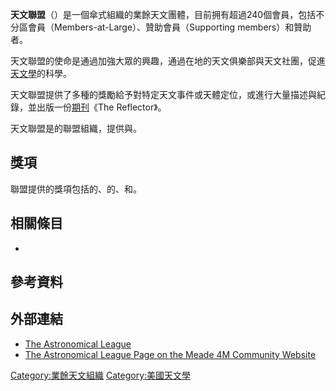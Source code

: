 {{Unreferenced|time=2016-06-19T12:51:54+00:00}}
'''天文聯盟'''（{{lang-en|Astronomical League}}）是一個傘式組織的業餘天文團體，目前拥有超過240個會員，包括不分區會員（Members-at-Large）、贊助會員（Supporting members）和贊助者。

天文聯盟的使命是通過加強大眾的興趣，通過在地的天文俱樂部與天文社團，促進[[天文學|天文學]]的科學。

天文聯盟提供了多種的獎勵給予對特定天文事件或天體定位，或進行大量描述與紀錄，並出版一份[[期刊|期刊]]《The Reflector》。

天文聯盟是{{tsl|en|Meade 4M Community}}的聯盟組織，提供{{tsl|en|National Young Astronomer's Award|國家青年天文學家獎}}與{{tsl|en|Leslie C. Peltier Award|萊斯利·塞貝克獎}}。

== 獎項 ==
聯盟提供的獎項包括{{tsl|en|Leslie Peltier|萊斯利·塞貝克}}的{{tsl|en|Leslie C. Peltier Award|萊斯利·塞貝克獎}}、{{tsl|en|Jack Horkheimer|傑克·霍克海默}}的{{tsl|en|Jack Horkheimer Award|傑克·霍克海默獎}}、和{{tsl|en|National Young Astronomers Award|國家青年天文學家獎}}。

== 相關條目 ==
* {{tsl|List of astronomical societies|天文社團列表}}

== 參考資料 ==
{{Reflist}}

== 外部連結 ==
* [http://www.astroleague.org The Astronomical League] {{Wayback|url=http://www.astroleague.org/ |date=20210216050635 }}
* [https://web.archive.org/web/20070630094358/http://www.meade4m.com/advisors/astroleague/index.html The Astronomical League Page on the Meade 4M Community Website]

[[Category:業餘天文組織|Category:業餘天文組織]]
[[Category:美國天文學|Category:美國天文學]]

{{astronomy-stub}}